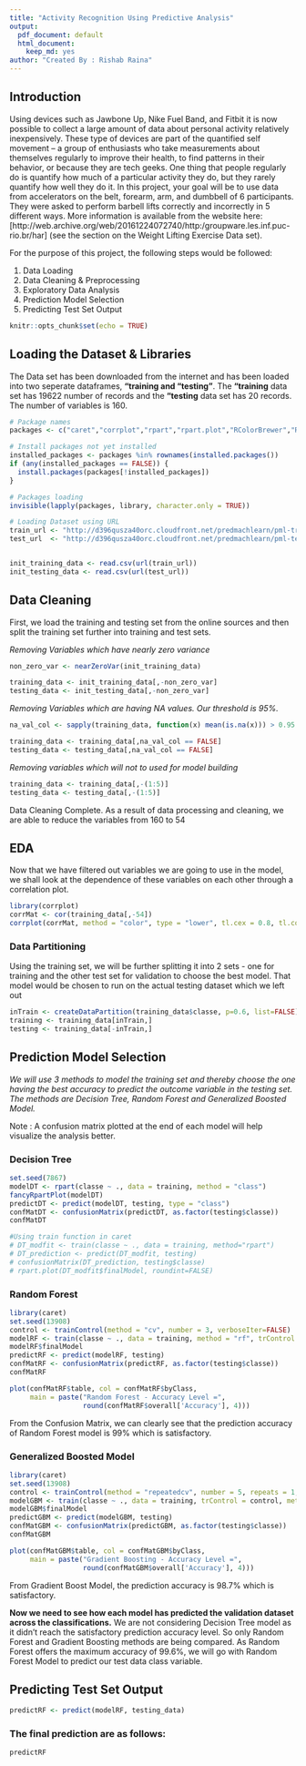 ---
title: "Activity Recognition Using Predictive Analysis"
output:
  pdf_document: default
  html_document:
    keep_md: yes
author: "Created By : Rishab Raina"
---
## Introduction

Using devices such as Jawbone Up, Nike Fuel Band, and Fitbit it is now possible to collect a large amount of data about personal activity relatively inexpensively. These type of devices are part of the quantified self movement – a group of enthusiasts who take measurements about themselves regularly to improve their health, to find patterns in their behavior, or because they are tech geeks. One thing that people regularly do is quantify how much of a particular activity they do, but they rarely quantify how well they do it. In this project, your goal will be to use data from accelerators on the belt, forearm, arm, and dumbbell of 6 participants. They were asked to perform barbell lifts correctly and incorrectly in 5 different ways. More information is available from the website here: [http://web.archive.org/web/20161224072740/http:/groupware.les.inf.puc-rio.br/har] (see the section on the Weight Lifting Exercise Data set).

For the purpose of this project, the following steps would be followed:

1. Data Loading
2. Data Cleaning & Preprocessing
2. Exploratory Data Analysis
3. Prediction Model Selection
4. Predicting Test Set Output

```{r setup, include=FALSE}
knitr::opts_chunk$set(echo = TRUE)
```

## Loading the Dataset & Libraries

The Data set has been downloaded from the internet and has been loaded into two seperate dataframes, __“training and “testing”__. The __“training__ data set has 19622 number of records and the __“testing__ data set has 20 records. The number of variables is 160.

```{r packages loading,message=FALSE}
# Package names
packages <- c("caret","corrplot","rpart","rpart.plot","RColorBrewer","RGtk2","rattle","randomForest","gbm","lubridate","dplyr")

# Install packages not yet installed
installed_packages <- packages %in% rownames(installed.packages())
if (any(installed_packages == FALSE)) {
  install.packages(packages[!installed_packages])
}

# Packages loading
invisible(lapply(packages, library, character.only = TRUE))

# Loading Dataset using URL
train_url <- "http://d396qusza40orc.cloudfront.net/predmachlearn/pml-training.csv"
test_url  <- "http://d396qusza40orc.cloudfront.net/predmachlearn/pml-testing.csv"


init_training_data <- read.csv(url(train_url))
init_testing_data <- read.csv(url(test_url))


```
## Data Cleaning

First, we load the training and testing set from the online sources and then split the training set further into training and test sets. 

*Removing Variables which have nearly zero variance*
```{r data cleaning 1,message=FALSE}
non_zero_var <- nearZeroVar(init_training_data)

training_data <- init_training_data[,-non_zero_var]
testing_data <- init_testing_data[,-non_zero_var]

```
*Removing Variables which are having NA values. Our threshold is 95%.*
```{r data cleaning 2,message=FALSE}
na_val_col <- sapply(training_data, function(x) mean(is.na(x))) > 0.95

training_data <- training_data[,na_val_col == FALSE]
testing_data <- testing_data[,na_val_col == FALSE]

```
*Removing variables which will not to used for model building*
```{r data cleaning 3}
training_data <- training_data[,-(1:5)]
testing_data <- testing_data[,-(1:5)]
```
Data Cleaning Complete. As a result of data processing and cleaning, we are able to reduce the variables from 160 to 54

## EDA
Now that we have filtered out variables we are going to use in the model, we shall look at the dependence of these variables on each other through a correlation plot.
```{r CorrelationPlot, fig.width=12, fig.height=8}
library(corrplot)
corrMat <- cor(training_data[,-54])
corrplot(corrMat, method = "color", type = "lower", tl.cex = 0.8, tl.col = rgb(0,0,0))
```

### Data Partitioning
Using the training set, we will be further splitting it into 2 sets - one for training and the other test set for validation to choose the best model. That model would be chosen to run on the actual testing dataset which we left out
```{r data partition,fig.width=12, fig.height=8}
inTrain <- createDataPartition(training_data$classe, p=0.6, list=FALSE)
training <- training_data[inTrain,]
testing <- training_data[-inTrain,]

```
## Prediction Model Selection

*We will use 3 methods to model the training set and thereby choose the one having the best accuracy to predict the outcome variable in the testing set.* 
*The methods are Decision Tree, Random Forest and Generalized Boosted Model.*

Note : A confusion matrix plotted at the end of each model will help visualize the analysis better.

### Decision Tree
```{r DecisionTree, message = FALSE, warning = FALSE, fig.width=18, fig.height=10}

set.seed(7867)
modelDT <- rpart(classe ~ ., data = training, method = "class")
fancyRpartPlot(modelDT)
predictDT <- predict(modelDT, testing, type = "class")
confMatDT <- confusionMatrix(predictDT, as.factor(testing$classe))
confMatDT
```

```{r DecisionTree1,echo=FALSE,message = FALSE, warning = FALSE, fig.width=18, fig.height=10}
#Using train function in caret
# DT_modfit <- train(classe ~ ., data = training, method="rpart")
# DT_prediction <- predict(DT_modfit, testing)
# confusionMatrix(DT_prediction, testing$classe)
# rpart.plot(DT_modfit$finalModel, roundint=FALSE)
```
### Random Forest

```{r RandomForest, message = FALSE}
library(caret)
set.seed(13908)
control <- trainControl(method = "cv", number = 3, verboseIter=FALSE)
modelRF <- train(classe ~ ., data = training, method = "rf", trControl = control, ntree =100)
modelRF$finalModel
predictRF <- predict(modelRF, testing)
confMatRF <- confusionMatrix(predictRF, as.factor(testing$classe))
confMatRF

plot(confMatRF$table, col = confMatRF$byClass, 
     main = paste("Random Forest - Accuracy Level =",
                  round(confMatRF$overall['Accuracy'], 4)))
```
From the Confusion Matrix, we can clearly see that the prediction accuracy of Random Forest model is 99% which is satisfactory.

### Generalized Boosted Model

```{r GBM, message = FALSE}
library(caret)
set.seed(13908)
control <- trainControl(method = "repeatedcv", number = 5, repeats = 1, verboseIter = FALSE)
modelGBM <- train(classe ~ ., data = training, trControl = control, method = "gbm", verbose = FALSE)
modelGBM$finalModel
predictGBM <- predict(modelGBM, testing)
confMatGBM <- confusionMatrix(predictGBM, as.factor(testing$classe))
confMatGBM

plot(confMatGBM$table, col = confMatGBM$byClass, 
     main = paste("Gradient Boosting - Accuracy Level =",
                  round(confMatGBM$overall['Accuracy'], 4)))
```

From Gradient Boost Model, the prediction accuracy is 98.7% which is satisfactory.

**Now we need to see how each model has predicted the validation dataset across the classifications.** We are not considering Decision Tree model as it didn’t reach the satisfactory prediction accuracy level. So only Random Forest and Gradient Boosting methods are being compared.
As Random Forest offers the maximum accuracy of 99.6%, we will go with Random Forest Model to predict our test data class variable.

## Predicting Test Set Output

```{r TestSetPrediction, messages = FALSE}
predictRF <- predict(modelRF, testing_data)
```
### The final prediction are as follows:
```{r TestSetPrediction1,echo=FALSE}
predictRF
```

